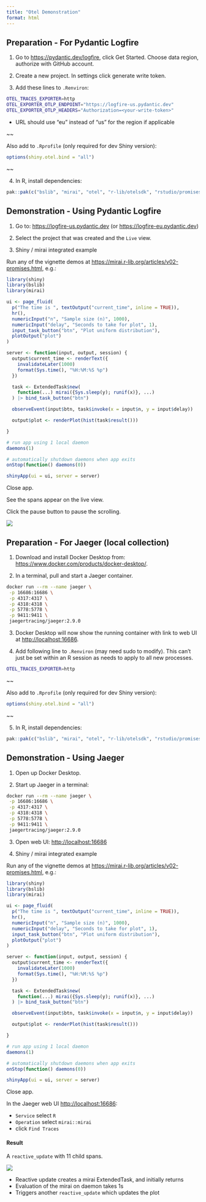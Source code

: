 ```yaml
---
title: "Otel Demonstration"
format: html
---
```


## Preparation - For Pydantic Logfire

1. Go to <https://pydantic.dev/logfire>, click Get Started. Choose data region, authorize with GitHub account.

2. Create a new project. In settings click generate write token.

3. Add these lines to `.Renviron`:

```sh
OTEL_TRACES_EXPORTER=http
OTEL_EXPORTER_OTLP_ENDPOINT="https://logfire-us.pydantic.dev"
OTEL_EXPORTER_OTLP_HEADERS="Authorization=<your-write-token>"
```
* URL should use "eu" instead of "us" for the region if applicable

~~

Also add to `.Rprofile` (only required for dev Shiny version):

```r
options(shiny.otel.bind = "all")
```
~~

4. In R, install dependencies:

```r
pak::pak(c("bslib", "mirai", "otel", "r-lib/otelsdk", "rstudio/promises", "rstudio/shiny@feat/otel"))
```

## Demonstration - Using Pydantic Logfire

1. Go to: <https://logfire-us.pydantic.dev>
   (or <https://logfire-eu.pydantic.dev>)

2. Select the project that was created and the `Live` view.

3. Shiny / mirai integrated example

Run any of the vignette demos at <https://mirai.r-lib.org/articles/v02-promises.html>, e.g.:

```r
library(shiny)
library(bslib)
library(mirai)

ui <- page_fluid(
  p("The time is ", textOutput("current_time", inline = TRUE)),
  hr(),
  numericInput("n", "Sample size (n)", 1000),
  numericInput("delay", "Seconds to take for plot", 1),
  input_task_button("btn", "Plot uniform distribution"),
  plotOutput("plot")
)

server <- function(input, output, session) {
  output$current_time <- renderText({
    invalidateLater(1000)
    format(Sys.time(), "%H:%M:%S %p")
  })

  task <- ExtendedTask$new(
    function(...) mirai({Sys.sleep(y); runif(x)}, ...)
  ) |> bind_task_button("btn")

  observeEvent(input$btn, task$invoke(x = input$n, y = input$delay))

  output$plot <- renderPlot(hist(task$result()))

}

# run app using 1 local daemon
daemons(1)

# automatically shutdown daemons when app exits
onStop(function() daemons(0))

shinyApp(ui = ui, server = server)
```

Close app.

See the spans appear on the live view.

Click the pause button to pause the scrolling.

![](otel-logfire.png)


## Preparation - For Jaeger (local collection)

1.  Download and install Docker Desktop from: <https://www.docker.com/products/docker-desktop/>.

2.  In a terminal, pull and start a Jaeger container.

``` sh
docker run --rm --name jaeger \
 -p 16686:16686 \
 -p 4317:4317 \
 -p 4318:4318 \
 -p 5778:5778 \
 -p 9411:9411 \
 jaegertracing/jaeger:2.9.0
```

3. Docker Desktop will now show the running container with link to web UI at <http://localhost:16686>.

4. Add following line to `.Renviron` (may need sudo to modify).
This can't just be set within an R session as needs to apply to all new processes.

```sh
OTEL_TRACES_EXPORTER=http
```

~~

Also add to `.Rprofile` (only required for dev Shiny version):

```r
options(shiny.otel.bind = "all")
```
~~

5. In R, install dependencies:

```r
pak::pak(c("bslib", "mirai", "otel", "r-lib/otelsdk", "rstudio/promises", "rstudio/shiny@feat/otel"))
```

## Demonstration - Using Jaeger

1. Open up Docker Desktop.

2. Start up Jaeger in a terminal:

```sh
docker run --rm --name jaeger \
 -p 16686:16686 \
 -p 4317:4317 \
 -p 4318:4318 \
 -p 5778:5778 \
 -p 9411:9411 \
 jaegertracing/jaeger:2.9.0
```
3. Open web UI: <http://localhost:16686>

4. Shiny / mirai integrated example

Run any of the vignette demos at <https://mirai.r-lib.org/articles/v02-promises.html>, e.g.:

```r
library(shiny)
library(bslib)
library(mirai)

ui <- page_fluid(
  p("The time is ", textOutput("current_time", inline = TRUE)),
  hr(),
  numericInput("n", "Sample size (n)", 1000),
  numericInput("delay", "Seconds to take for plot", 1),
  input_task_button("btn", "Plot uniform distribution"),
  plotOutput("plot")
)

server <- function(input, output, session) {
  output$current_time <- renderText({
    invalidateLater(1000)
    format(Sys.time(), "%H:%M:%S %p")
  })

  task <- ExtendedTask$new(
    function(...) mirai({Sys.sleep(y); runif(x)}, ...)
  ) |> bind_task_button("btn")

  observeEvent(input$btn, task$invoke(x = input$n, y = input$delay))

  output$plot <- renderPlot(hist(task$result()))

}

# run app using 1 local daemon
daemons(1)

# automatically shutdown daemons when app exits
onStop(function() daemons(0))

shinyApp(ui = ui, server = server)
```

Close app.

In the Jaeger web UI <http://localhost:16686>:

- `Service` select `R`
- `Operation` select `mirai::mirai`
- click `Find Traces`

#### Result

A `reactive_update` with 11 child spans.

![](otel-jaeger.png)

- Reactive update creates a mirai ExtendedTask, and initially returns
- Evaluation of the mirai on daemon takes 1s
- Triggers another `reactive_update` which updates the plot

